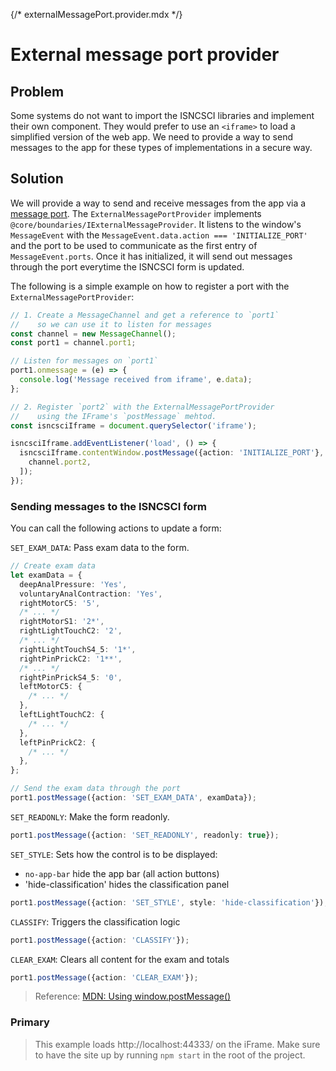 {/* externalMessagePort.provider.mdx */}


<Meta of={ExternalMessagePortProviderStories} />

# External message port provider

## Problem

Some systems do not want to import the ISNCSCI libraries and implement their own component.
They would prefer to use an `<iframe>` to load a simplified version of the web app.
We need to provide a way to send messages to the app for these types of implementations in a secure way.

## Solution

We will provide a way to send and receive messages from the app via a [message port](https://developer.mozilla.org/en-US/docs/Web/API/MessagePort).
The `ExternalMessagePortProvider` implements `@core/boundaries/IExternalMessageProvider`.
It listens to the window's `MessageEvent` with the `MessageEvent.data.action === 'INITIALIZE_PORT'` and the port to be used to communicate as the first entry of `MessageEvent.ports`.
Once it has initialized, it will send out messages through the port everytime the ISNCSCI form is updated.

The following is a simple example on how to register a port with the `ExternalMessagePortProvider`:

```typescript
// 1. Create a MessageChannel and get a reference to `port1`
//    so we can use it to listen for messages
const channel = new MessageChannel();
const port1 = channel.port1;

// Listen for messages on `port1`
port1.onmessage = (e) => {
  console.log('Message received from iframe', e.data);
};

// 2. Register `port2` with the ExternalMessagePortProvider
//    using the IFrame's `postMessage` mehtod.
const isncsciIframe = document.querySelector('iframe');

isncsciIframe.addEventListener('load', () => {
  isncsciIframe.contentWindow.postMessage({action: 'INITIALIZE_PORT'}, '*', [
    channel.port2,
  ]);
});
```

### Sending messages to the ISNCSCI form

You can call the following actions to update a form:

`SET_EXAM_DATA`: Pass exam data to the form.

```typescript
// Create exam data
let examData = {
  deepAnalPressure: 'Yes',
  voluntaryAnalContraction: 'Yes',
  rightMotorC5: '5',
  /* ... */
  rightMotorS1: '2*',
  rightLightTouchC2: '2',
  /* ... */
  rightLightTouchS4_5: '1*',
  rightPinPrickC2: '1**',
  /* ... */
  rightPinPrickS4_5: '0',
  leftMotorC5: {
    /* ... */
  },
  leftLightTouchC2: {
    /* ... */
  },
  leftPinPrickC2: {
    /* ... */
  },
};

// Send the exam data through the port
port1.postMessage({action: 'SET_EXAM_DATA', examData});
```

`SET_READONLY`: Make the form readonly.

```typescript
port1.postMessage({action: 'SET_READONLY', readonly: true});
```

`SET_STYLE`: Sets how the control is to be displayed:

- `no-app-bar` hide the app bar (all action buttons)
- 'hide-classification' hides the classification panel

```typescript
port1.postMessage({action: 'SET_STYLE', style: 'hide-classification'});
```

`CLASSIFY`: Triggers the classification logic

```typescript
port1.postMessage({action: 'CLASSIFY'});
```

`CLEAR_EXAM`: Clears all content for the exam and totals

```typescript
port1.postMessage({action: 'CLEAR_EXAM'});
```

> Reference: [MDN: Using window.postMessage()](https://developer.mozilla.org/en-US/docs/Web/API/Window/postMessage)

### Primary

> This example loads http://localhost:44333/ on the iFrame. Make sure to have the site up by running `npm start` in the root of the project.

<Canvas of={ExternalMessagePortProviderStories.Primary} />
